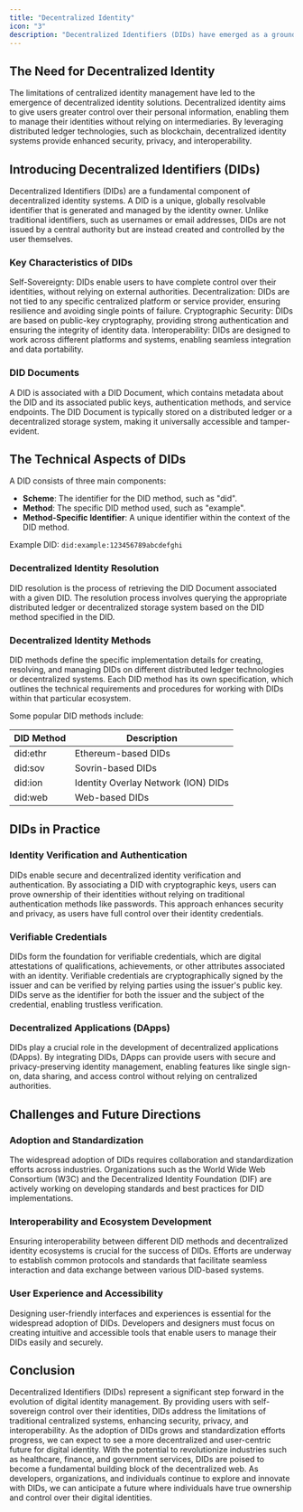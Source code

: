 ```yaml
---
title: "Decentralized Identity"
icon: "3"
description: "Decentralized Identifiers (DIDs) have emerged as a groundbreaking solution to the challenges posed by traditional, centralized identity management systems."
---
```


## The Need for Decentralized Identity

The limitations of centralized identity management have led to the emergence of decentralized identity solutions. Decentralized identity aims to give users greater control over their personal information, enabling them to manage their identities without relying on intermediaries. By leveraging distributed ledger technologies, such as blockchain, decentralized identity systems provide enhanced security, privacy, and interoperability.

## Introducing Decentralized Identifiers (DIDs)

Decentralized Identifiers (DIDs) are a fundamental component of decentralized identity systems. A DID is a unique, globally resolvable identifier that is generated and managed by the identity owner. Unlike traditional identifiers, such as usernames or email addresses, DIDs are not issued by a central authority but are instead created and controlled by the user themselves.

### Key Characteristics of DIDs

Self-Sovereignty: DIDs enable users to have complete control over their identities, without relying on external authorities.
Decentralization: DIDs are not tied to any specific centralized platform or service provider, ensuring resilience and avoiding single points of failure.
Cryptographic Security: DIDs are based on public-key cryptography, providing strong authentication and ensuring the integrity of identity data.
Interoperability: DIDs are designed to work across different platforms and systems, enabling seamless integration and data portability.

### DID Documents
 
A DID is associated with a DID Document, which contains metadata about the DID and its associated public keys, authentication methods, and service endpoints. The DID Document is typically stored on a distributed ledger or a decentralized storage system, making it universally accessible and tamper-evident.

## The Technical Aspects of DIDs

A DID consists of three main components:

-   **Scheme**: The identifier for the DID method, such as "did".
-   **Method**: The specific DID method used, such as "example".
-   **Method-Specific Identifier**: A unique identifier within the context of the DID method.

Example DID: `did:example:123456789abcdefghi`

### Decentralized Identity Resolution

DID resolution is the process of retrieving the DID Document associated with a given DID. The resolution process involves querying the appropriate distributed ledger or decentralized storage system based on the DID method specified in the DID.

### Decentralized Identity Methods

DID methods define the specific implementation details for creating, resolving, and managing DIDs on different distributed ledger technologies or decentralized systems. Each DID method has its own specification, which outlines the technical requirements and procedures for working with DIDs within that particular ecosystem.

Some popular DID methods include:

| DID Method | Description                    |
|------------|--------------------------------|
| did:ethr   | Ethereum-based DIDs            |
| did:sov    | Sovrin-based DIDs              |
| did:ion    | Identity Overlay Network (ION) DIDs |
| did:web    | Web-based DIDs                 |


## DIDs in Practice

### Identity Verification and Authentication

DIDs enable secure and decentralized identity verification and authentication. By associating a DID with cryptographic keys, users can prove ownership of their identities without relying on traditional authentication methods like passwords. This approach enhances security and privacy, as users have full control over their identity credentials.

### Verifiable Credentials

DIDs form the foundation for verifiable credentials, which are digital attestations of qualifications, achievements, or other attributes associated with an identity. Verifiable credentials are cryptographically signed by the issuer and can be verified by relying parties using the issuer's public key. DIDs serve as the identifier for both the issuer and the subject of the credential, enabling trustless verification.

### Decentralized Applications (DApps)

DIDs play a crucial role in the development of decentralized applications (DApps). By integrating DIDs, DApps can provide users with secure and privacy-preserving identity management, enabling features like single sign-on, data sharing, and access control without relying on centralized authorities.

## Challenges and Future Directions

### Adoption and Standardization

The widespread adoption of DIDs requires collaboration and standardization efforts across industries. Organizations such as the World Wide Web Consortium (W3C) and the Decentralized Identity Foundation (DIF) are actively working on developing standards and best practices for DID implementations.

### Interoperability and Ecosystem Development

Ensuring interoperability between different DID methods and decentralized identity ecosystems is crucial for the success of DIDs. Efforts are underway to establish common protocols and standards that facilitate seamless interaction and data exchange between various DID-based systems.

### User Experience and Accessibility

Designing user-friendly interfaces and experiences is essential for the widespread adoption of DIDs. Developers and designers must focus on creating intuitive and accessible tools that enable users to manage their DIDs easily and securely.

## Conclusion

Decentralized Identifiers (DIDs) represent a significant step forward in the evolution of digital identity management. By providing users with self-sovereign control over their identities, DIDs address the limitations of traditional centralized systems, enhancing security, privacy, and interoperability. As the adoption of DIDs grows and standardization efforts progress, we can expect to see a more decentralized and user-centric future for digital identity.
With the potential to revolutionize industries such as healthcare, finance, and government services, DIDs are poised to become a fundamental building block of the decentralized web. As developers, organizations, and individuals continue to explore and innovate with DIDs, we can anticipate a future where individuals have true ownership and control over their digital identities.
